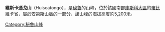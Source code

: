{{Coord|14|46|50|S|72|17|4|W|display=title}}

'''維斯卡通戈山'''（Huiscatongo），是[[秘魯|秘魯]]的山峰，位於該國南部[[庫斯科大區|庫斯科大區]]的[[瓊比維卡省|瓊比維卡省]]，屬於[[安第斯山脈|安第斯山脈]]的一部分，該山峰的海拔高度約5,200米。

{{Peru-geo-stub}}
[[Category:秘魯山峰|Category:秘魯山峰]]